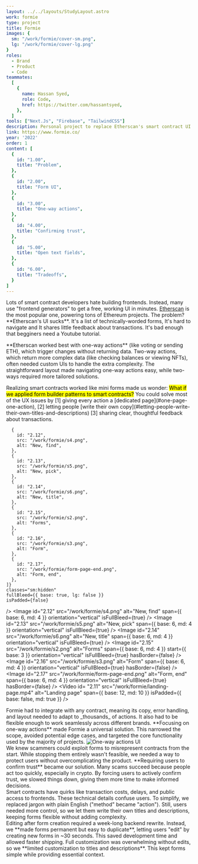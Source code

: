 ```yaml
---
layout: ../../layouts/StudyLayout.astro
work: formie
type: project
title: Formie
images: {
  sm: "/work/formie/cover-sm.png",
  lg: "/work/formie/cover-lg.png"
}
roles: 
  - Brand
  - Product
  - Code
teammates:
  [
    {
      name: Hassan Syed,
      role: Code,
      href: https://twitter.com/hassantsyed,
    },
  ]
tools: ["Next.Js", "Firebase", "TailwindCSS"]
description: Personal project to replace Etherscan's smart contract UI with an form-based design. It simplifies interactions by dedicating one page per action, enforcing trust confirmation, and supporting one-way transactions. You can customize titles and descriptions, balancing ease-of-use with security. While editing is limited, the streamlined approach earned Formie recognition as a top product by Milk Road.
link: https://www.formie.co/
year: '2022'
order: 1
content: [
  {
    id: "1.00",
    title: "Problem",
  },
  {
    id: "2.00",
    title: "Form UI",
  },
  {
    id: "3.00",
    title: "One-way actions",
  },
  {
    id: "4.00",
    title: "Confirming trust",
  },
  {
    id: "5.00",
    title: "Open text fields",
  },
  {
    id: "6.00",
    title: "Tradeoffs",
  }
]
---
```



<Section id="1.00" title='Problem' hasBorder={false}>
  <p slot="context">Lots of smart contract developers hate building frontends. Instead, many use "frontend generators" to get a free, working UI in minutes. <a href="https://etherscan.io/" target="_blank">Etherscan</a> is the most popular one, powering tons of Ethereum projects. The problem? **Etherscan's UI sucks**. <MarkedNumber number={1} /> It's a list of technically-worded forms, <MarkedNumber number={2} /> It's hard to navigate and <MarkedNumber number={3} /> It shares little feedback about transactions. It's bad enough that begginers need a Youtube tutorial.</p>
  <Carousel
    slides={[
      {
        id: "1.01",
        src: "/work/formie/annotated-etherscan-page.png",
        alt: "Etherscan's UI",
      },
      {
        id: "1.02",
        src: "/work/formie/research/forms/etherscan-form-ui.png",
        alt: "Etherscan's form",
      },
      {
        id: "1.03",
        src: "/work/formie/research/one-ways/mloot-flow",
        alt: "Minting mLoot",
        type: "video"
      },
      {
        id: "1.04",
        src: "/work/formie/research/one-ways/banners-flow",
        alt: "Minting Banners",
        type: "video"
      },
      {
        id: "1.05",
        src: "/work/formie/research/one-ways/rune-flow",
        alt: "Minting Runes",
        type: "video"
      },
    ]}
    span={{ base: 12, md: 8 }}
    start={{ base: 1, md: 3 }}
  >
    <Fragment slot="description">
      **Etherscan worked best with one-way actions** (like voting or sending ETH), which trigger changes without returning data. Two-way actions, which return more complex data (like checking balances or viewing NFTs), often needed custom UIs to handle the extra complexity. The straightforward layout made navigating one-way actions easy, while two-ways required more tailored solutions.
    </Fragment>
  </Carousel>
</Section>

<Section id="2.00" title='Form UI'>
  <p slot="context">Realizing smart contracts worked like mini forms made us wonder: <mark class="solution">What if we applied form builder patterns to smart contracts?</mark> You could solve most of the UX issues by [1] giving every action a [dedicated page](#one-page-one-action), [2] letting people [write their own copy](#letting-people-write-their-own-titles-and-descriptions) [3] sharing clear, thoughtful feedback about transactions.</p>
  <Carousel
    slides={[
      {
        id: "2.01",
        type: "video",
        src: "/work/formie/walkthrough.mp4",
        alt: "Full walkthrough"
      },
      {
        id: "2.02",
        src: "/work/formie/first-sketch.png",
        alt: "First sketch",
      },
      {
        id: "2.03",
        src: "/work/formie/process/flow.png",
        alt: "First sketch of create flow",
      },
      {
        id: "2.04",
        src: "/work/formie/process/sketch.png",
        alt: "First sketch of form header",
      },
    ]}
    span={{ base: 12, md: 10 }}
    isPadded={{ base: false, md: true }}
  />
  <Carousel
    slides={[
      {
        id: "2.05",
        src: "/work/formie/forms.png",
        alt: "Forms",
      },
      {
        id: "2.06",
        src: "/work/formie/new-address.png",
        alt: "New, find",
      },
      {
        id: "2.06",
        src: "/work/formie/new-method.png",
        alt: "New, pick",
      },
      {
        id: "2.07",
        src: "/work/formie/new-title-description.png",
        alt: "New, title",
      },
      {
        id: "2.08",
        src: "/work/formie/new-success.png",
        alt: "New, success",
      },
      {
        id: "2.09",
        src: "/work/formie/form.png",
        alt: "Form",
      },
      {
        id: "2.10",
        src: "/work/formie/form-pending.png",
        alt: "Form, pending",
      },
      {
        id: "2.11",
        src: "/work/formie/form-success.png",
        alt: "Form, success",
      },
    ]}
    span={{ base: 12, md: 8 }}
    orientation="3/2"
    fit="cover"
  />
  <Carousel
    orientation="vertical"
    slides={[
      
      {
        id: "2.12",
        src: "/work/formie/s4.png",
        alt: "New, find",
      },
      {
        id: "2.13",
        src: "/work/formie/s5.png",
        alt: "New, pick",
      },
      {
        id: "2.14",
        src: "/work/formie/s6.png",
        alt: "New, title",
      },
      {
        id: "2.15",
        src: "/work/formie/s2.png",
        alt: "Forms",
      },
      {
        id: "2.16",
        src: "/work/formie/s3.png",
        alt: "Form",
      },
      {
        id: "2.17",
        src: "/work/formie/form-page-end.png",
        alt: "Form, end",
      },
    ]}
    classes="sm:hidden"
    fullBleed={{ base: true, lg: false }}
    isPadded={false}
  />
  <Row classes="hidden sm:grid">
    <Image
      id="2.12"
      src="/work/formie/s4.png"
      alt="New, find"
      span={{ base: 6, md: 4 }}
      orientation="vertical"
      isFullBleed={true}
    />
    <Image
      id="2.13"
      src="/work/formie/s5.png"
      alt="New, pick"
      span={{ base: 6, md: 4 }}
      orientation="vertical"
      isFullBleed={true}
    />
    <Image
      id="2.14"
      src="/work/formie/s6.png"
      alt="New, title"
      span={{ base: 6, md: 4 }}
      orientation="vertical"
      isFullBleed={true}
    />
    <Image
      id="2.15"
      src="/work/formie/s2.png"
      alt="Forms"
      span={{ base: 6, md: 4 }}
      start={{ base: 3 }}
      orientation="vertical"
      isFullBleed={true}
      hasBorder={false}
    />
    <Image
      id="2.16"
      src="/work/formie/s3.png"
      alt="Form"
      span={{ base: 6, md: 4 }}
      orientation="vertical"
      isFullBleed={true}
      hasBorder={false}
    />
    <Image
      id="2.17"
      src="/work/formie/form-page-end.png"
      alt="Form, end"
      span={{ base: 6, md: 4 }}
      orientation="vertical"
      isFullBleed={true}
      hasBorder={false}
    />
  </Row>
  <Video 
    id= "2.11"
    src="/work/formie/landing-page.mp4"
    alt="Landing page"
    span={{ base: 12, md: 10 }}
    isPadded={{ base: false, md: true }}
  />
</Section>
<Section id="3.00" title="One-way actions">
  <Fragment slot="context">
    Formie had to integrate with any contract, meaning its copy, error handling, and layout needed to adapt to _thousands_ of actions. It also had to be flexible enough to work seamlessly across different brands. **Focusing on one-way actions** made Formie a universal solution. This narrowed the scope, avoided potential edge cases, and targeted the core functionality used by the majority of projects.
  </Fragment>
  <Image
    id="3.01"
    src="/work/formie/decisions/one-way-actions.png"
    alt="One-way actions UI"
    withContainer
    span={{ base: 12, md: 8 }}
    isPadded={true}
  />
</Section>
<Section id="4.00" title="Confirming trust" >
  <Fragment slot="context">
    We knew scammers could exploit forms to misrepresent contracts from the start. While stopping them entirely wasn't feasible, we needed a way to protect users without overcomplicating the product. **Requiring users to confirm trust** became our solution. Many scams succeed because people act too quickly, especially in crypto. By forcing users to actively confirm trust, we slowed things down, giving them more time to make informed decisions.
  </Fragment>
  <Carousel
    slides={[
      {
        id: "4.01",
        src: "/work/formie/decisions/trust.png",
        alt: "Confirmation checkbox",
      },
      {
        id: "4.02",
        src: "/work/formie/challenges/scam.png",
        alt: "Notes",
      },
    ]}
    span={{ base: 12, md: 8 }}
  />
</Section>

<Section id="5.00" title="Open text fields">
  <Fragment slot="context">
    Smart contracts have quirks like transaction costs, delays, and public access to frontends. These technical details confuse users. To simplify, we replaced jargon with plain English ("method" became "action"). Still, users needed more control, so we let them write their own titles and descriptions, keeping forms flexible without adding complexity.
  </Fragment>
  <Carousel
    slides={[
      {
        id: "5.01",
        src: "/public/work/formie/decisions/title-and-description.png",
        alt: "Title & description fields",
      },
      {
        id: "5.02",
        src: "/public/work/formie/challenges/explain.png",
        alt: "Notes on explaining details",
      },
    ]}
    span={{ base: 12, md: 8 }}
  />
</Section>
<Section id="6.00" title="Tradeoffs">
  <Fragment slot="context">
    Editing after form creation required a week-long backend rewrite. Instead, we **made forms permanent but easy to duplicate**, letting users "edit" by creating new forms in ~30 seconds. This saved development time and allowed faster shipping. Full customization was overwhelming without edits, so we **limited customization to titles and descriptions**. This kept forms simple while providing essential context.
  </Fragment>
  <Carousel
    slides={[
      {
        id: "6.01",
        src: "/public/work/formie/tradeoffs/no-editor/callout.png",
        alt: "No editing callout",
      },
      {
        id: "6.02",
        src: "/public/work/formie/tradeoffs/no-editor/one-time-message.png",
        alt: "No editing one-time message",
      },
      {
        id: "6.03",
        src: "/public/work/formie/tradeoffs/no-editor/new-plan.png",
        alt: "No editing callout, sketch",
      },
    ]}
    span={{ base: 12, md: 8 }}
  />
  <Carousel
    slides={[
      {
        id: "6.01",
        src: "/public/work/formie/tradeoffs/only-edit-title-and-description/editor-prototype.png",
        alt: "Editior prototype",
      },
      {
        id: "6.02",
        src: "/public/work/formie/tradeoffs/no-editor/original-plan.png",
        alt: "Editior sketch",
      },
      {
        id: "6.03",
        src: "/public/work/formie/tradeoffs/only-edit-title-and-description/realization.png",
        alt: "Realization",
      },
    ]}
    span={{ base: 12, md: 8 }}
  />
</Section>
